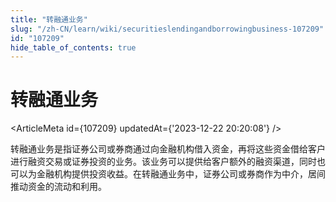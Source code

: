 ```yaml
---
title: "转融通业务"
slug: "/zh-CN/learn/wiki/securitieslendingandborrowingbusiness-107209"
id: "107209"
hide_table_of_contents: true
---
```



# 转融通业务

<ArticleMeta id={107209} updatedAt={'2023-12-22 20:20:08'} />
<div className='border-solid border-b border-t-0 my-4 border-[var(--ifm-color-gray-300)]' />

转融通业务是指证券公司或券商通过向金融机构借入资金，再将这些资金借给客户进行融资交易或证券投资的业务。该业务可以提供给客户额外的融资渠道，同时也可以为金融机构提供投资收益。在转融通业务中，证券公司或券商作为中介，居间推动资金的流动和利用。
